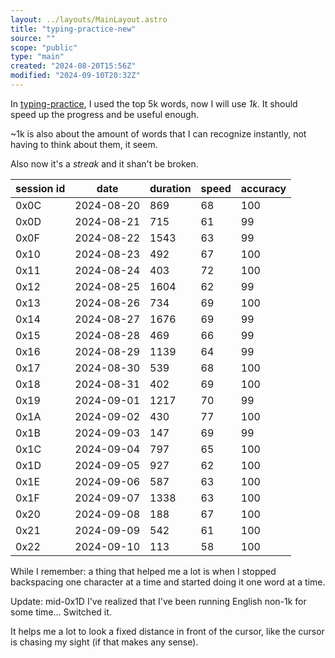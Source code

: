 ```yaml
---
layout: ../layouts/MainLayout.astro
title: "typing-practice-new"
source: ""
scope: "public"
type: "main"
created: "2024-08-20T15:56Z"
modified: "2024-09-10T20:32Z"
---
```


In [typing-practice](/typing-practice), I used the top 5k words, now I will use *1k*. It should speed up the progress and be useful enough.

~1k is also about the amount of words that I can recognize instantly, not having to think about them, it seem.

Also now it's a *streak* and it shan't be broken.

| session id | date       | duration | speed | accuracy |
| ---------- | ---------- | -------- | ----- | -------- |
| 0x0C       | 2024-08-20 | 869      | 68    | 100      |
| 0x0D       | 2024-08-21 | 715      | 61    | 99       |
| 0x0F       | 2024-08-22 | 1543     | 63    | 99       |
| 0x10       | 2024-08-23 | 492      | 67    | 100      |
| 0x11       | 2024-08-24 | 403      | 72    | 100      |
| 0x12       | 2024-08-25 | 1604     | 62    | 99       |
| 0x13       | 2024-08-26 | 734      | 69    | 100      |
| 0x14       | 2024-08-27 | 1676     | 69    | 99       |
| 0x15       | 2024-08-28 | 469      | 66    | 99       |
| 0x16       | 2024-08-29 | 1139     | 64    | 99       |
| 0x17       | 2024-08-30 | 539      | 68    | 100      |
| 0x18       | 2024-08-31 | 402      | 69    | 100      |
| 0x19       | 2024-09-01 | 1217     | 70    | 99       |
| 0x1A       | 2024-09-02 | 430      | 77    | 100      |
| 0x1B       | 2024-09-03 | 147      | 69    | 99       |
| 0x1C       | 2024-09-04 | 797      | 65    | 100      |
| 0x1D       | 2024-09-05 | 927      | 62    | 100      |
| 0x1E       | 2024-09-06 | 587      | 63    | 100      |
| 0x1F       | 2024-09-07 | 1338     | 63    | 100      |
| 0x20       | 2024-09-08 | 188      | 67    | 100      |
| 0x21       | 2024-09-09 | 542      | 61    | 100      |
| 0x22       | 2024-09-10 | 113      | 58    | 100      |

While I remember: a thing that helped me a lot is when I stopped backspacing one character at a time and started doing it one word at a time.

Update: mid-0x1D I've realized that I've been running English non-1k for some time... Switched it.

It helps me a lot to look a fixed distance in front of the cursor, like the cursor is chasing my sight (if that makes any sense).